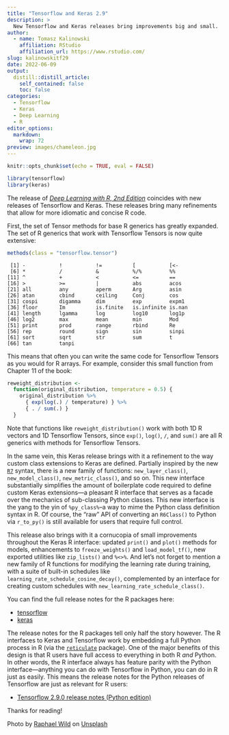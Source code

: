 ```yaml
---
title: "Tensorflow and Keras 2.9"
description: > 
  New Tensorflow and Keras releases bring improvements big and small.
author:
  - name: Tomasz Kalinowski
    affiliation: RStudio
    affiliation_url: https://www.rstudio.com/
slug: kalinowskitf29
date: 2022-06-09
output:
  distill::distill_article:
    self_contained: false
    toc: false
categories:
  - Tensorflow
  - Keras
  - Deep Learning
  - R
editor_options:
  markdown:
    wrap: 72
preview: images/chameleon.jpg
---
```


```r
knitr::opts_chunk$set(echo = TRUE, eval = FALSE)
```

```r
library(tensorflow)
library(keras)
```

The release of [*Deep Learning with R, 2nd
Edition*](https://rstd.io/dlwr-2e) coincides with new releases of
Tensorflow and Keras. These releases bring many refinements that allow
for more idiomatic and concise R code.

First, the set of Tensor methods for base R generics has greatly
expanded. The set of R generics that work with Tensorflow Tensors is now
quite extensive:

```r
methods(class = "tensorflow.tensor")
```

```text
 [1] -           !           !=          [           [<-        
 [6] *           /           &           %/%         %%         
[11] ^           +           <           <=          ==         
[16] >           >=          |           abs         acos       
[21] all         any         aperm       Arg         asin       
[26] atan        cbind       ceiling     Conj        cos        
[31] cospi       digamma     dim         exp         expm1      
[36] floor       Im          is.finite   is.infinite is.nan     
[41] length      lgamma      log         log10       log1p      
[46] log2        max         mean        min         Mod        
[51] print       prod        range       rbind       Re         
[56] rep         round       sign        sin         sinpi      
[61] sort        sqrt        str         sum         t          
[66] tan         tanpi      
```

This means that often you can write the same code for Tensorflow Tensors
as you would for R arrays. For example, consider this small function
from Chapter 11 of the book:

```r
reweight_distribution <-
  function(original_distribution, temperature = 0.5) {
    original_distribution %>%
      { exp(log(.) / temperature) } %>%
      { . / sum(.) }
  }
```

Note that functions like `reweight_distribution()` work with both 1D R
vectors and 1D Tensorflow Tensors, since `exp()`, `log()`, `/`, and
`sum()` are all R generics with methods for Tensorflow Tensors.

In the same vein, this Keras release brings with it a refinement to the
way custom class extensions to Keras are defined. Partially inspired by
the new [`R7`](https://rconsortium.github.io/OOP-WG/) syntax, there is a
new family of functions: `new_layer_class()`, `new_model_class()`,
`new_metric_class()`, and so on. This new interface substantially
simplifies the amount of boilerplate code required to define custom
Keras extensions---a pleasant R interface that serves as a facade over
the mechanics of sub-classing Python classes. This new interface is the
yang to the yin of `%py_class%`--a way to mime the Python class
definition syntax in R. Of course, the "raw" API of converting an
`R6Class()` to Python via `r_to_py()` is still available for users that
require full control.

This release also brings with it a cornucopia of small improvements
throughout the Keras R interface: updated `print()` and `plot()` methods
for models, enhancements to `freeze_weights()` and `load_model_tf()`,
new exported utilities like `zip_lists()` and `%<>%`. And let's not
forget to mention a new family of R functions for modifying the learning
rate during training, with a suite of built-in schedules like
`learning_rate_schedule_cosine_decay()`, complemented by an interface
for creating custom schedules with `new_learning_rate_schedule_class()`.

You can find the full release notes for the R packages here:

-   [tensorflow](https://github.com/rstudio/tensorflow/releases/tag/v2.9.0)
-   [keras](https://github.com/rstudio/keras/releases/tag/v2.9.0)

The release notes for the R packages tell only half the story however.
The R interfaces to Keras and Tensorflow work by embedding a full Python
process in R (via the
[`reticulate`](https://rstudio.github.io/reticulate/) package). One of
the major benefits of this design is that R users have full access to
everything in both R *and* Python. In other words, the R interface
always has feature parity with the Python interface---anything you can
do with Tensorflow in Python, you can do in R just as easily. This means
the release notes for the Python releases of Tensorflow are just as
relevant for R users:

-   [Tensorflow 2.9.0 release notes (Python
    edition)](https://github.com/tensorflow/tensorflow/releases/tag/v2.9.0)

Thanks for reading!

Photo by [Raphael
Wild](https://unsplash.com/@veloradio?utm_source=unsplash&utm_medium=referral&utm_content=creditCopyText)
on
[Unsplash](https://unsplash.com/?utm_source=unsplash&utm_medium=referral&utm_content=creditCopyText)
